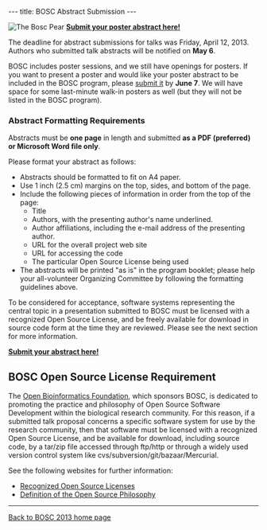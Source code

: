 ---
title: BOSC Abstract Submission
---

[[Image:Pear.png|left|The Bosc Pear]]
'''[http://events.open-bio.org/BOSC2013/openconf.php Submit your poster abstract here!]'''

The deadline for abstract submissions for talks was Friday, April 12, 2013. Authors who submitted talk abstracts will be notified on '''May 6'''.

BOSC includes poster sessions, and we still have openings for posters. If you want to present a poster and would like your poster abstract to be included in the BOSC program, please [http://events.open-bio.org/BOSC2013/openconf.php submit it] by '''June 7'''. We will have space for some last-minute walk-in posters as well (but they will not be listed in the BOSC program).

=== Abstract Formatting Requirements ===
Abstracts must be '''one page''' in length and submitted '''as a PDF (preferred) or Microsoft Word file only'''.

Please format your abstract as follows:
* Abstracts should be formatted to fit on A4 paper.
* Use 1 inch (2.5 cm) margins on the top, sides, and bottom of the page.
* Include the following pieces of information in order from the top of the page:
** Title
** Authors, with the presenting author's name underlined.
** Author affiliations, including the e-mail address of the presenting author.
** URL for the overall project web site
** URL for accessing the code
** The particular Open Source License being used
* The abstracts will be printed "as is" in the program booklet; please help your all-volunteer Organizing Committee by following the formatting guidelines above.

To be considered for acceptance, software systems representing the central topic in a presentation submitted to BOSC must be licensed with a recognized Open Source License, and be freely available for download in source code form at the time they are reviewed. Please see the next section for more information.

'''[http://events.open-bio.org/BOSC2013/openconf.php Submit your abstract here!]'''

== BOSC Open Source License Requirement ==

The [[OBF|Open Bioinformatics Foundation]], which sponsors BOSC, is dedicated to promoting the practice and philosophy of Open Source Software Development within the biological research community. For this reason, if a submitted talk proposal concerns a specific software system for use by the research community, then that software must be licensed with a recognized Open Source License, and be available for download, including source code, by a tar/zip file accessed through ftp/http or through a widely used version control system like cvs/subversion/git/bazaar/Mercurial.

See the following websites for further information:
* [http://www.opensource.org/licenses/ Recognized Open Source Licenses]
* [http://www.opensource.org/docs/definition.php Definition of the Open Source Philosophy]


----
[[BOSC_2013|Back to BOSC 2013 home page]]